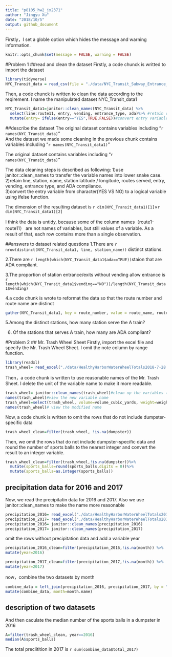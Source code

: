 ```yaml
---
title: "p8105_hw2_jx2371"
author: "Jingyu Xu"
date: "2018/10/5"
output: github_document
---
```


Firstly，I set a globle option which hides the message and warning information.
```r
knitr::opts_chunk$set(message = FALSE, warning = FALSE)
```

#Problem 1
##read and clean the dataset
Firstly, a code chunck is writted to import the dataset
```r
library(tidyverse)
NYC_Transit_data = read_csv(file = "./data/NYC_Transit_Subway_Entrance_And_Exit_Data.csv")
```

Then, a code chunck is written to clean the data according to the reqirement. I name the manipulated dataset NYC_Transit_data1
```r
NYC_Transit_data1=janitor::clean_names(NYC_Transit_data) %>%
  select(line:route11, entry, vending, entrance_type, ada)%>% #retain rows
  mutate(entry= ifelse(entry=="YES",TRUE,FALSE))#convert entry variable to logical variable
```

##describe the dataset 
The original dataset contains variables including "`r names(NYC_Transit_data)`"   
And the dataset we made some cleaning in the previous chunk contains variables including "`r names(NYC_Transit_data1)`"  

The original dataset contains variables including "`r names(NYC_Transit_data)`"   

The data cleaning steps is described as following:
1)use janitor::clean_names to transfer the variable names into lower snake case.    
2)retain line, station, name, station latitude / longitude, routes served, entry, vending, entrance type, and ADA compliance.    
3)convert the entry variable from character(YES VS NO) to a logical variable using ifelse function. 

The dimension of the resulting dataset is `r dim(NYC_Transit_data1)[1]`&times;`r dim(NYC_Transit_data1)[2]`  

I think the data is untidy, because some of the column names（route1-route11） are not names of variables, but still values of a variable. As a result of that, each row contains more than a single observation.

##answers to dataset related questions
1.There are `r nrow(distinct(NYC_Transit_data1, line, station_name))` distinct stations. 

2.There are `r length(which(NYC_Transit_data1$ada==TRUE))`staion that are ADA compliant.  

3.The proportion of station entrance/exits without vending allow entrance is `r   length(which(NYC_Transit_data1$vending=="NO"))/length(NYC_Transit_data1$vending)` 

4.a code chunk is wrote to reformat the data so that the route number and route name are distinct
```r
gather(NYC_Transit_data1, key = route_number, value = route_name, route1:route11)
```

5.Among the distinct stations, how many station serve the A train?


6. Of the stations that serves A train, how many are ADA compliant?


#Problem 2
## Mr. Trash Wheel Sheet
Firstly, import the excel file and specify the Mr. Trash Wheel Sheet. I omit the note column by range function. 
```r
library(readxl)
trash_wheel= read_excel("./data/HealthyHarborWaterWheelTotals2018-7-28.xlsx", sheet = "Mr. Trash Wheel", range = cell_cols("A:N")) 
```

Then，a code chunk is written to use reasonable names of the Mr. Trash Sheet. I delete the unit of the variable name to make it more readable.
```r
trash_wheel= janitor::clean_names(trash_wheel)#clean up the variables to the lower snake style
names(trash_wheel)#view the new variable name
trash_wheel=select(trash_wheel, volume=volume_cubic_yards, weight=weight_tons, everything())
names(trash_wheel)# view the modified name
```

Now, a code chunk is written to omit the rows that do not include dumpster-specific data
```r
trash_wheel_clean=filter(trash_wheel, !is.na(dumpster))
```

Then, we omit the rows that do not include dumpster-specific data and round the number of sports balls to the nearest integer and convert the result to an integer variable.
```r
trash_wheel_clean=filter(trash_wheel,!is.na(dumpster))%>%
  mutate(sports_balls=round(sports_balls,digits = 0))%>%
  mutate(sports_balls=as.integer(sports_balls))
```

## precipitation data for 2016 and 2017
Now, we read the precipitatin data for 2016 and 2017. Also we use janitor::clean_names to make the name more reasonable
```r
precipitation_2016= read_excel("./data/HealthyHarborWaterWheelTotals2018-7-28.xlsx", sheet = "2016 Precipitation", range= cell_rows(2:15))
precipitation_2017= read_excel("./data/HealthyHarborWaterWheelTotals2018-7-28.xlsx", sheet = "2017 Precipitation", range= cell_rows(2:15))
precipitation_2016= janitor::clean_names(precipitation_2016)
precipitation_2017= janitor::clean_names(precipitation_2017)
```

omit the rows without precipitation data and add a variable year
```r
precipitation_2016_clean=filter(precipitation_2016,!is.na(month)) %>%
mutate(year=2016)
```

```r
precipitation_2017_clean=filter(precipitation_2017,!is.na(month)) %>%
mutate(year=2017)
```


now，combine the two datasets by month
```r
combine_data = left_join(precipitation_2016, precipitation_2017, by = "month")
mutate(combine_data, month=month.name)
```

## description of two datasets
And then caculate the median number of the sports balls in a dumpster in 2016
```r
A=filter(trash_wheel_clean, year==2016)
median(A$sports_balls)
```

The total preciitition in 2017 is `r sum(combine_data$total_2017)`


